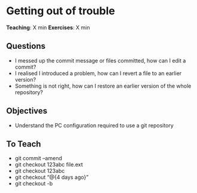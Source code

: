 # Getting out of trouble
**Teaching**: X min
**Exercises**: X min

## Questions
* I messed up the commit message or files committed, how can I edit a commit?
* I realised I introduced a problem, how can I revert a file to an earlier version?
* Something is not right, how can I restore an earlier version of the whole repository?

## Objectives
* Understand the PC configuration required to use a git repository 

## To Teach
* git commit --amend
* git checkout 123abc file.ext
* git checkout 123abc
* git checkout "@{4 days ago}"
* git checkout -b
